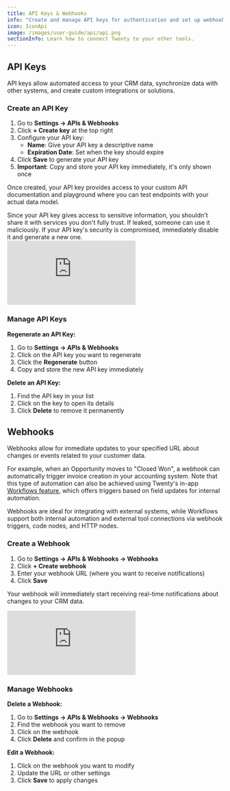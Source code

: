```yaml
---
title: API Keys & Webhooks
info: "Create and manage API keys for authentication and set up webhooks for real-time notifications."
icon: IconApi
image: /images/user-guide/api/api.png
sectionInfo: Learn how to connect Twenty to your other tools.
---
```


## API Keys

API keys allow automated access to your CRM data, synchronize data with other systems, and create custom integrations or solutions. 

### Create an API Key

1. Go to **Settings → APIs & Webhooks**
2. Click **+ Create key** at the top right
3. Configure your API key:
   - **Name**: Give your API key a descriptive name
   - **Expiration Date**: Set when the key should expire
4. Click **Save** to generate your API key
5. **Important**: Copy and store your API key immediately, it's only shown once

Once created, your API key provides access to your custom API documentation and playground where you can test endpoints with your actual data model. 

<Warning>
Since your API key gives access to sensitive information, you shouldn't share it with services you don't fully trust. If leaked, someone can use it maliciously. If your API key's security is compromised, immediately disable it and generate a new one.
</Warning>
<div style={{padding:'70.59% 0 0 0', position:'relative', margin: '32px 0px 0px' }}>
  <iframe 
    src="https://player.vimeo.com/video/928786722?autoplay=1&loop=1&autopause=0&background=1&amp;app_id=58479" 
    frameBorder="0" 
    allow="autoplay; fullscreen; picture-in-picture; clipboard-write" 
    style={{
      position:'absolute',
      top:0,
      left:0,
      width:'100%',
      height:'100%',
      borderRadius: '16px', 
      border:'2px solid black'
    }}
    title="Export data"
  ></iframe>
</div>
<script src="https://player.vimeo.com/api/player.js"></script>


### Manage API Keys

**Regenerate an API Key:**
1. Go to **Settings → APIs & Webhooks**
2. Click on the API key you want to regenerate
3. Click the **Regenerate** button
4. Copy and store the new API key immediately

**Delete an API Key:**
1. Find the API key in your list
2. Click on the key to open its details
3. Click **Delete** to remove it permanently

## Webhooks

Webhooks allow for immediate updates to your specified URL about changes or events related to your customer data.

For example, when an Opportunity moves to "Closed Won", a webhook can automatically trigger invoice creation in your accounting system. Note that this type of automation can also be achieved using Twenty's in-app [Workflows feature](/user-guide/section/workflows/getting-started-workflows), which offers triggers based on field updates for internal automation.

Webhooks are ideal for integrating with external systems, while Workflows support both internal automation and external tool connections via webhook triggers, code nodes, and HTTP nodes.

### Create a Webhook

1. Go to **Settings → APIs & Webhooks → Webhooks**
2. Click **+ Create webhook**
3. Enter your webhook URL (where you want to receive notifications)
4. Click **Save**

Your webhook will immediately start receiving real-time notifications about changes to your CRM data.

<div style={{padding:'70.59% 0 0 0', position:'relative', margin: '32px 0px 0px'}}>
  <iframe 
    src="https://player.vimeo.com/video/928786708?autoplay=1&loop=1&autopause=0&background=1&amp;app_id=58479" 
    frameBorder="0" 
    allow="autoplay; fullscreen; picture-in-picture; clipboard-write" 
    style={{
      position:'absolute',
      top:0,
      left:0,
      width:'100%',
      height:'100%',
      borderRadius: '16px', 
      border:'2px solid black'
    }}
    title="Export data"
  ></iframe>
</div>
<script src="https://player.vimeo.com/api/player.js"></script>

### Manage Webhooks

**Delete a Webhook:**
1. Go to **Settings → APIs & Webhooks → Webhooks**
2. Find the webhook you want to remove
3. Click on the webhook
4. Click **Delete** and confirm in the popup

**Edit a Webhook:**
1. Click on the webhook you want to modify
2. Update the URL or other settings
3. Click **Save** to apply changes


